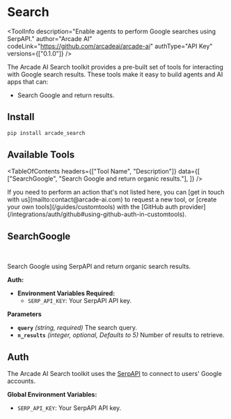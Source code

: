 # Search


<ToolInfo
  description="Enable agents to perform Google searches using SerpAPI."
  author="Arcade AI"
  codeLink="https://github.com/arcadeai/arcade-ai"
  authType="API Key"
  versions={["0.1.0"]}
/>

<Badges repo="arcadeai/arcade_search" />

The Arcade AI Search toolkit provides a pre-built set of tools for interacting with Google search results. These tools make it easy to build agents and AI apps that can:

- Search Google and return results.

## Install

```bash
pip install arcade_search
```

## Available Tools

<TableOfContents
  headers={["Tool Name", "Description"]}
  data={[
    ["SearchGoogle", "Search Google and return organic results."],
  ]}
/>

<Tip>
  If you need to perform an action that's not listed here, you can [get in touch
  with us](mailto:contact@arcade-ai.com) to request a new tool, or [create your
  own tools](/guides/customtools) with the [GitHub auth
  provider](/integrations/auth/github#using-github-auth-in-customtools).
</Tip>

## SearchGoogle

<br />
<TabbedCodeBlock
  tabs={[
    {
      label: "Execute the Tool with OpenAI",
      content: {
        Python: [
          "/examples/integrations/toolkits/search/search_google_example_1.py",
        ],
        JavaScript: ["Coming Soon"],
      },
    },
    {
      label: "Call the Tool Directly",
      content: {
        Python: [
          "/examples/integrations/toolkits/search/search_google_example_2.py",
        ],
        JavaScript: ["Coming Soon"],
      },
    },
  ]}
/>

Search Google using SerpAPI and return organic search results.

**Auth:**

- **Environment Variables Required:**
  - `SERP_API_KEY`: Your SerpAPI API key.

**Parameters**

- **`query`** _(string, required)_ The search query.
- **`n_results`** _(integer, optional, Defaults to 5)_ Number of results to retrieve.

## Auth

The Arcade AI Search toolkit uses the [SerpAPI](https://serpapi.com/) to connect to users' Google accounts.

**Global Environment Variables:**

- `SERP_API_KEY`: Your SerpAPI API key.
